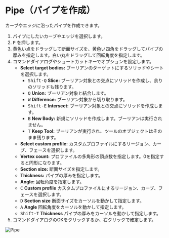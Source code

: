 
# Pipe（パイプを作成）

<Reference shortcut="P" command="Pipe" button="コマンドバー右" />

カーブやエッジに沿ったパイプを作成できます。

1. パイプにしたいカーブやエッジを選択します。
2. <kbd>P</kbd> を押します。
3. 黄色い点をドラッグして断面サイズを、黄色い四角をドラッグしてパイプの厚みを指定します。白い丸をドラッグして回転角度を指定します。
4. コマンドダイアログやショートカットキーでオプションを設定します。
     - **Select target bodies:** ブーリアンのターゲットにするソリッドやシートを選択します。
          - <kbd>Shift-Q</kbd> **Slice:** ブーリアン対象との交点にソリッドを作成し、余りのソリッドも残ります。
          - <kbd>Q</kbd> **Union:** ブーリアン対象と結合します。
          - <kbd>W</kbd> **Difference:** ブーリアン対象から切り取ります。
          - <kbd>Shift-E</kbd> **Intersect:** ブーリアン対象との交点にソリッドを作成します。
          - <kbd>B</kbd> **New Body:** 新規にソリッドを作成します。ブーリアンは実行されません。
          - <kbd>T</kbd> **Keep Tool:** ブーリアンが実行され、ツールのオブジェクトはそのまま残ります。
     - **Select custom profile:** カスタムプロファイルにするリージョン、カーブ、フェースを選択します。
     - **Vertex count:** プロファイルの多角形の頂点数を指定します。0を指定すると円形になります。
     - **Section size:** 断面サイズを指定します。
     - **Thickness:** パイプの厚みを指定します。
     - **Angle:** 回転角度を指定します。
     - <kbd>C</kbd> **Custom profile** カスタムプロファイルにするリージョン、カーブ、フェースを選択します。
     - <kbd>D</kbd> **Section size** 断面サイズをカーソルを動かして指定します。
     - <kbd>A</kbd> **Angle** 回転角度をカーソルを動かして指定します。
     - <kbd>Shift-T</kbd> **Thickness** パイプの厚みをカーソルを動かして指定します。
5. コマンドダイアログのOKをクリックするか、右クリックで確定します。

![Pipe](/img/pipe.gif)


